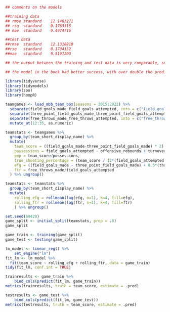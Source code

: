 ```{r}
## comments on the models

##training data
## rmse	standard	12.1483271		
## rsq	standard	0.1763315		
## mae	standard	9.4974716	

##test data
##rmse	standard	12.1318810		
##rsq	standard	0.1734152		
##mae	standard	9.5191203	

## the output between the training and test data is very comparable, so we can say that the model is stable

## the model in the book had better success, with over double the predictive power in terms of r squared and less overall error
```



```{r}
library(tidyverse)
library(tidymodels)
library(zoo)
library(hoopR)
```

```{r}
teamgames <- load_mbb_team_box(seasons = 2015:2022) %>%
  separate(field_goals_made_field_goals_attempted, into = c("field_goals_made","field_goals_attempted")) %>%
  separate(three_point_field_goals_made_three_point_field_goals_attempted, into = c("three_point_field_goals_made","three_point_field_goals_attempted")) %>%
  separate(free_throws_made_free_throws_attempted, into = c("free_throws_made","free_throws_attempted")) %>%
  mutate_at(12:35, as.numeric)
```

```{r}
teamstats <- teamgames %>% 
  group_by(team_short_display_name) %>%
  mutate(
    team_score = ((field_goals_made-three_point_field_goals_made) * 2) + (three_point_field_goals_made*3) + free_throws_made,
    possessions = field_goals_attempted - offensive_rebounds + turnovers + (.475 * free_throws_attempted),
    ppp = team_score/possessions,
    true_shooting_percentage = (team_score / (2*(field_goals_attempted + (.44 * free_throws_attempted)))) * 100,
    efg = ((field_goals_made - three_point_field_goals_made) + 0.5*(three_point_field_goals_made))/field_goals_attempted,
    ftr = free_throws_made/field_goals_attempted
  ) %>% ungroup()
```


```{r}
teamstats <- teamstats %>% 
  group_by(team_short_display_name) %>%
  mutate(
    rolling_efg = rollmean(lag(efg, n=1), k=4, fill=efg),
    rolling_ftr = rollmean(lag(ftr, n=1), k=4, fill=ftr)
    ) %>% ungroup()
```

```{r}
set.seed(69420)
game_split <- initial_split(teamstats, prop = .8)
game_split
```

```{r}
game_train <- training(game_split)
game_test <- testing(game_split)
```

```{r}
lm_model <- linear_reg() %>%
    set_engine("lm")
fit_lm <- lm_model %>%
  fit(team_score ~ rolling_efg + rolling_ftr, data = game_train)
tidy(fit_lm, conf.int = TRUE)
```

```{r}
trainresults <- game_train %>%
    bind_cols(predict(fit_lm, game_train))
metrics(trainresults, truth = team_score, estimate = .pred)
```


```{r}
testresults <- game_test %>%
    bind_cols(predict(fit_lm, game_test))
metrics(testresults, truth = team_score, estimate = .pred)
```